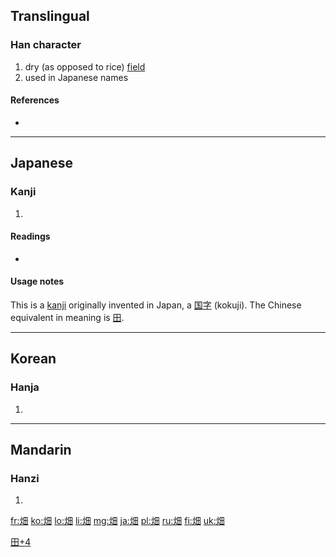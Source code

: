 ==Translingual==

===Han character===
{{Han char|rn=102|rad=田|as=04|sn=9|four=|canj=火田 (FW)|ids=⿰[[火]][[田]]}}

# dry (as opposed to rice) [[field]]
# used in Japanese names

====References====
* {{Han ref|kx=0760.341|dkj=21797|dj=1078.170|hdz=32195.110|uh=7551|ud=30033}}

----

==Japanese==

===Kanji===
{{ja-kanji|grade=3|rs=田04}}

# {{defn|Japanese|sort=田04}}

====Readings====
* {{ja-readings|on=|kun=[[はた]] (hata), [[はたけ]] (hatake)}}

[[Category:Japanese-only CJKV Characters|田+4]]

====Usage notes====
This is a [[kanji]] originally invented in Japan, a [[国字]] (kokuji). The Chinese equivalent in meaning is [[田]].

----

==Korean==

===Hanja===
{{ko-hanja|hangeul=[[전]]|eumhun=|rv=jeon|mr=chŏn|y=cen}}

# {{defn|Korean|sort=田04}}

----

==Mandarin==

===Hanzi===
{{cmn-hanzi|pin=[[tián]] ([[tian2]])|wg=t'ien<sup>2</sup>}}

# {{defn|Mandarin|sort=田04}}

[[fr:畑]]
[[ko:畑]]
[[lo:畑]]
[[li:畑]]
[[mg:畑]]
[[ja:畑]]
[[pl:畑]]
[[ru:畑]]
[[fi:畑]]
[[uk:畑]]
